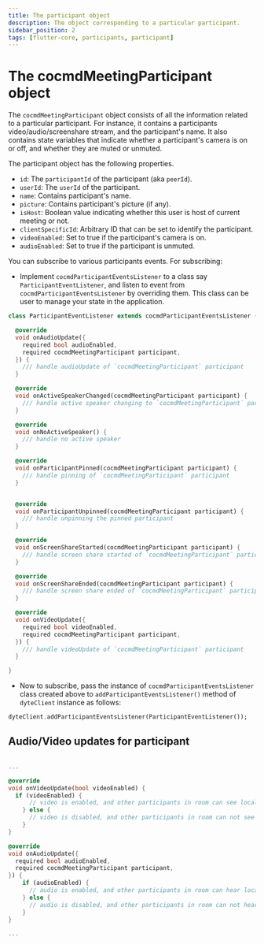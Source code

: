 ```yaml
---
title: The participant object
description: The object corresponding to a particular participant.
sidebar_position: 2
tags: [flutter-core, participants, participant]
---
```


# The cocmdMeetingParticipant object

The `cocmdMeetingParticipant` object consists of all the information related to a
particular participant. For instance, it contains a participants
video/audio/screenshare stream, and the participant's name. It also contains
state variables that indicate whether a participant's camera is on or off, and
whether they are muted or unmuted.

The participant object has the following properties.

- `id`: The `participantId` of the participant (aka `peerId`).
- `userId`: The `userId` of the participant.
- `name`: Contains participant's name.
- `picture`: Contains participant's picture (if any).
- `isHost`: Boolean value indicating whether this user is host of current
  meeting or not.
- `clientSpecificId`: Arbitrary ID that can be set to identify the participant.
- `videoEnabled`: Set to true if the participant's camera is on.
- `audioEnabled`: Set to true if the participant is unmuted.

You can subscribe to various participants events. For subscribing:

- Implement `cocmdParticipantEventsListener` to a class say
  `ParticipantEventListener`, and listen to event from
  `cocmdParticipantEventsListener` by overriding them. This class can be user to
  manage your state in the application.

```dart
class ParticipantEventListener extends cocmdParticipantEventsListener {

  @override
  void onAudioUpdate({
    required bool audioEnabled,
    required cocmdMeetingParticipant participant,
  }) {
    /// handle audioUpdate of `cocmdMeetingParticipant` participant
  }

  @override
  void onActiveSpeakerChanged(cocmdMeetingParticipant participant) {
    /// handle active speaker changing to `cocmdMeetingParticipant` participant
  }

  @override
  void onNoActiveSpeaker() {
    /// handle no active speaker
  }

  @override
  void onParticipantPinned(cocmdMeetingParticipant participant) {
    /// handle pinning of `cocmdMeetingParticipant` participant
  }


  @override
  void onParticipantUnpinned(cocmdMeetingParticipant participant) {
    /// handle unpinning the pinned participant
  }

  @override
  void onScreenShareStarted(cocmdMeetingParticipant participant) {
    /// handle screen share started of `cocmdMeetingParticipant` participant
  }

  @override
  void onScreenShareEnded(cocmdMeetingParticipant participant) {
    /// handle screen share ended of `cocmdMeetingParticipant` participant
  }

  @override
  void onVideoUpdate({
    required bool videoEnabled,
    required cocmdMeetingParticipant participant,
  }) {
    /// handle videoUpdate of `cocmdMeetingParticipant` participant
  }

}
```

- Now to subscribe, pass the instance of `cocmdParticipantEventsListener` class
  created above to `addParticipantEventsListener()` method of `dyteClient`
  instance as follows:

```dart {2}
dyteClient.addParticipantEventsListener(ParticipantEventListener());
```

## Audio/Video updates for participant

```dart

...

@override
void onVideoUpdate(bool videoEnabled) {
  if (videoEnabled) {
      // video is enabled, and other participants in room can see local user
    } else {
      // video is disabled, and other participants in room can not see local user.
    }
}

@override
void onAudioUpdate({
  required bool audioEnabled,
  required cocmdMeetingParticipant participant,
}) {
    if (audioEnabled) {
      // audio is enabled, and other participants in room can hear local user
    } else {
      // audio is disabled, and other participants in room can not hear local user.
    }
}

...

```

